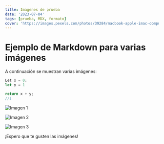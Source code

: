 ```yaml
---
title: Imagenes de prueba
date: '2023-07-04'
tags: [prueba, MDX, formato]
cover: 'https://images.pexels.com/photos/39284/macbook-apple-imac-computer-39284.jpeg?auto=compress&cs=tinysrgb&w=1260&h=750&dpr=1'
---
```


# Ejemplo de Markdown para varias imágenes

A continuación se muestran varias imágenes:

```ts
Let x = 0;
let y = 1

return x + y;
//1
```


![Imagen 1](https://images.pexels.com/photos/251225/pexels-photo-251225.jpeg?auto=compress&cs=tinysrgb&w=1260&h=750&dpr=1)

![Imagen 2](https://images.pexels.com/photos/251225/pexels-photo-251225.jpeg?auto=compress&cs=tinysrgb&w=1260&h=750&dpr=1)

![Imagen 3](https://images.pexels.com/photos/251225/pexels-photo-251225.jpeg?auto=compress&cs=tinysrgb&w=1260&h=750&dpr=1)

¡Espero que te gusten las imágenes!
